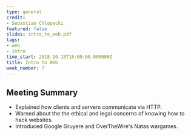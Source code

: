 ```yaml
---
type: general
credit:
- Sebastian Chlopecki
featured: false
slides: intro_to_web.pdf
tags:
- web
- intro
time_start: 2018-10-18T18:00:00.000000Z
title: Intro to Web
week_number: 7
---
```

## Meeting Summary
- Explained how clients and servers communicate via HTTP.
- Warned about the the ethical and legal concerns of knowing how to hack websites.
- Introduced Google Gruyere and OverTheWire's Natas wargames.